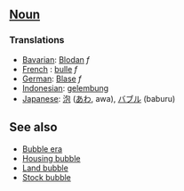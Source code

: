 ==[[Noun]]==

===Translations===
*[[Bavarian]]: [[Blodan]] ''f''
*[[French]] : [[bulle]] ''f''
*[[German]]: [[Blase]] ''f''
*[[Indonesian]]: [[gelembung]]
*[[Japanese]]: [[泡]] ([[あわ]], awa), [[バブル]] (baburu)

==See also==

*[[Bubble era]]
*[[Housing bubble]]
*[[Land bubble]]
*[[Stock bubble]]